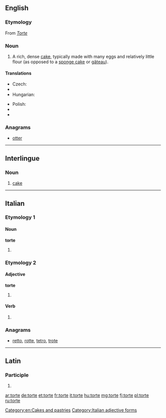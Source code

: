 {{also|Torte}}
==English==

===Etymology===
From {{etyl|de|en}} ''[[Torte]]''

===Noun===
{{en-noun}}

# A rich, dense [[cake]], typically made with many eggs and relatively little flour (as opposed to a [[sponge cake]] or [[gâteau]]).

====Translations====
{{trans-top|a rich, dense cake}}
* Czech: {{t+|cs|dort|m}}
* {{trreq|de}}
* Hungarian: {{t+|hu|torta}}
{{trans-mid}}
* Polish: {{t+|pl|tort|m}}
* {{trreq|pt}}
* {{trreq|sk}}
{{trans-bottom}}

===Anagrams===
* [[otter#English|otter]]

[[Category:en:Cakes and pastries]]

----

==Interlingue==

===Noun===
{{head|ie|noun}}

# [[cake]]

----

==Italian==

===Etymology 1===

====Noun====
'''torte''' {{f-p}}

# {{plural of|torta|lang=it}}

===Etymology 2===

====Adjective====
'''torte''' {{f-p}}

# {{feminine plural of|torto|lang=it}}

====Verb====
{{head|it|past participle form}}

# {{feminine plural past participle of|torcere|lang=it}}

===Anagrams===
* [[retto#Italian|retto]], [[rotte#Italian|rotte]], [[tetro#Italian|tetro]], [[trote#Italian|trote]]

[[Category:Italian adjective forms]]

----

==Latin==

===Participle===
{{la-part-form|torte}}

# {{inflection of|tortus|tortus|voc|m|s|lang=la}}

[[ar:torte]]
[[de:torte]]
[[et:torte]]
[[fr:torte]]
[[it:torte]]
[[hu:torte]]
[[mg:torte]]
[[fj:torte]]
[[pl:torte]]
[[ru:torte]]